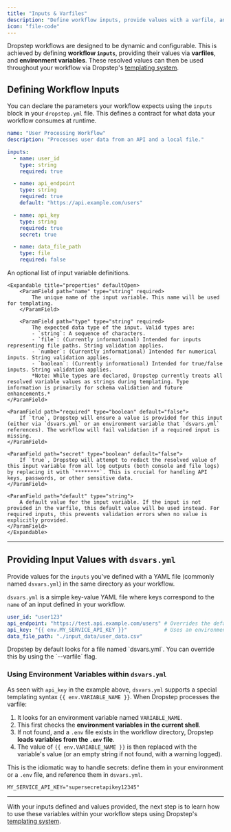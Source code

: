 ```yaml
---
title: "Inputs & Varfiles"
description: "Define workflow inputs, provide values with a varfile, and integrate environment variables."
icon: "file-code"
---
```


Dropstep workflows are designed to be dynamic and configurable. This is achieved by defining **workflow `inputs`**, providing their values via **varfiles**, and **environment variables**. These resolved values can then be used throughout your workflow via Dropstep's [templating system](/workflows/templating).

## Defining Workflow Inputs

You can declare the parameters your workflow expects using the `inputs` block in your `dropstep.yml` file. This defines a contract for what data your workflow consumes at runtime.

```yaml dropstep.yml icon="file-code" focus={4-22}
name: "User Processing Workflow"
description: "Processes user data from an API and a local file."

inputs:
  - name: user_id
    type: string
    required: true

  - name: api_endpoint
    type: string
    required: true
    default: "https://api.example.com/users"

  - name: api_key
    type: string
    required: true
    secret: true

  - name: data_file_path
    type: file
    required: false
```

<ParamField path="inputs" type="object[]">
    An optional list of input variable definitions.

    <Expandable title="properties" defaultOpen>
        <ParamField path="name" type="string" required>
            The unique name of the input variable. This name will be used for templating.
        </ParamField>

        <ParamField path="type" type="string" required>
            The expected data type of the input. Valid types are:
            - `string`: A sequence of characters.
            - `file`: (Currently informational) Intended for inputs representing file paths. String validation applies.
            - `number`: (Currently informational) Intended for numerical inputs. String validation applies.
            - `boolean`: (Currently informational) Intended for true/false inputs. String validation applies.
            *Note: While types are declared, Dropstep currently treats all resolved variable values as strings during templating. Type information is primarily for schema validation and future enhancements.*
    </ParamField>

    <ParamField path="required" type="boolean" default="false">
        If `true`, Dropstep will ensure a value is provided for this input (either via `dsvars.yml` or an environment variable that `dsvars.yml` references). The workflow will fail validation if a required input is missing.
    </ParamField>

    <ParamField path="secret" type="boolean" default="false">
        If `true`, Dropstep will attempt to redact the resolved value of this input variable from all log outputs (both console and file logs) by replacing it with `********`. This is crucial for handling API keys, passwords, or other sensitive data.
    </ParamField>

    <ParamField path="default" type="string">
        A default value for the input variable. If the input is not provided in the varfile, this default value will be used instead. For required inputs, this prevents validation errors when no value is explicitly provided.
    </ParamField>
    </Expandable>
</ParamField>

---

## Providing Input Values with `dsvars.yml`

Provide values for the `inputs` you've defined with a YAML file (commonly named `dsvars.yml`) in the same directory as your workflow.

`dsvars.yml` is a simple key-value YAML file where keys correspond to the `name` of an input defined in your workflow.

```yaml dsvars.yml icon="file-code"
user_id: "user123"
api_endpoint: "https://test.api.example.com/users" # Overrides the default in dropstep.yml
api_key: "{{ env.MY_SERVICE_API_KEY }}"            # Uses an environment variable
data_file_path: "./input_data/user_data.csv"
```

<Note>
    Dropstep by default looks for a file named `dsvars.yml`. You can override this by using the `--varfile` flag.
</Note>

### Using Environment Variables within `dsvars.yml`

As seen with `api_key` in the example above, `dsvars.yml` supports a special templating syntax `{{ env.VARIABLE_NAME }}`. When Dropstep processes the varfile:

1. It looks for an environment variable named `VARIABLE_NAME`.
2. This first checks the **environment variables in the current shell**.
3. If not found, and a `.env` file exists in the workflow directory, Dropstep **loads variables from the `.env` file**.
4. The value of `{{ env.VARIABLE_NAME }}` is then replaced with the variable's value (or an empty string if not found, with a warning logged).

This is the idiomatic way to handle secrets: define them in your environment or a `.env` file, and reference them in `dsvars.yml`.

```env .env icon="file-code"
MY_SERVICE_API_KEY="supersecretapikey12345"
```

---

With your inputs defined and values provided, the next step is to learn how to use these variables within your workflow steps using Dropstep's [templating system](/workflows/templating).